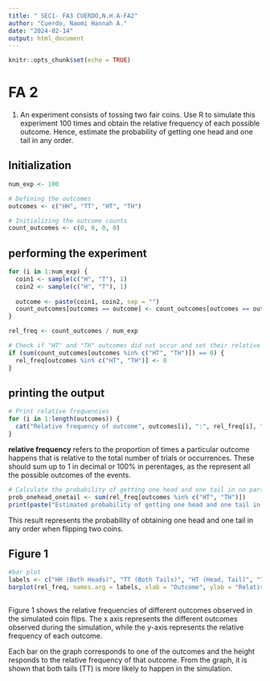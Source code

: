 ---
title: " SEC1- FA3 CUERDO,N.H.A-FA2"
author: "Cuerdo, Naomi Hannah A."
date: "2024-02-14"
output: html_document
---

```{r setup, include=FALSE}
knitr::opts_chunk$set(echo = TRUE)
```

# FA 2 

1. An experiment consists of tossing two fair coins. Use R to simulate this experiment 100 times and obtain the relative frequency of each possible outcome. Hence, estimate the probability of getting one head and one tail in any order.

## Initialization

```{r experiment}
num_exp <- 100

# Defining the outcomes
outcomes <- c("HH", "TT", "HT", "TH")

# Initializing the outcome counts
count_outcomes <- c(0, 0, 0, 0)
```

## performing the experiment

```{r calculations}
for (i in 1:num_exp) {
  coin1 <- sample(c("H", "T"), 1)
  coin2 <- sample(c("H", "T"), 1)
  
  outcome <- paste(coin1, coin2, sep = "")
  count_outcomes[outcomes == outcome] <- count_outcomes[outcomes == outcome] + 1
}

rel_freq <- count_outcomes / num_exp

# Check if "HT" and "TH" outcomes did not occur and set their relative frequency to 0 if so
if (sum(count_outcomes[outcomes %in% c("HT", "TH")]) == 0) {
  rel_freq[outcomes %in% c("HT", "TH")] <- 0
}
```

## printing the output
```{r}
# Print relative frequencies
for (i in 1:length(outcomes)) {
  cat("Relative frequency of outcome", outcomes[i], ":", rel_freq[i], "\n")
}
```

**relative frequency** refers to the proportion of times a particular outcome happens that is relative to the total number of trials or occurrences. These should sum up to 1 in decimal or 100% in perentages, as the represent all the possible outcomes of the events. 

```{r estimated probability}
# Calculate the probability of getting one head and one tail in no particular order
prob_onehead_onetail <- sum(rel_freq[outcomes %in% c("HT", "TH")])
print(paste("Estimated probability of getting one head and one tail in no particular order:", prob_onehead_onetail))

```
This result represents the probability of obtaining one head and one tail in any order when flipping two coins. 

## Figure 1
```{r bar graph}
#bar plot 
labels <- c("HH (Both Heads)", "TT (Both Tails)", "HT (Head, Tail)", "TH(Tail, Head)")
barplot(rel_freq, names.arg = labels, xlab = "Outcome", ylab = "Relative Frequency", col = "skyblue", main = "Relative Frequency of Outcomes in a Coin Flip")
        
```

Figure 1 shows the relative frequencies of different outcomes observed in the simulated coin flips. The x axis represents the different outcomes observed during the simulation, while the y-axis represents the relative frequency of each outcome.

Each bar on the graph corresponds to one of the outcomes and the height responds to the relative frequency of that outcome. From the graph, it is shown that both tails (TT) is more likely to happen in the simulation. 
